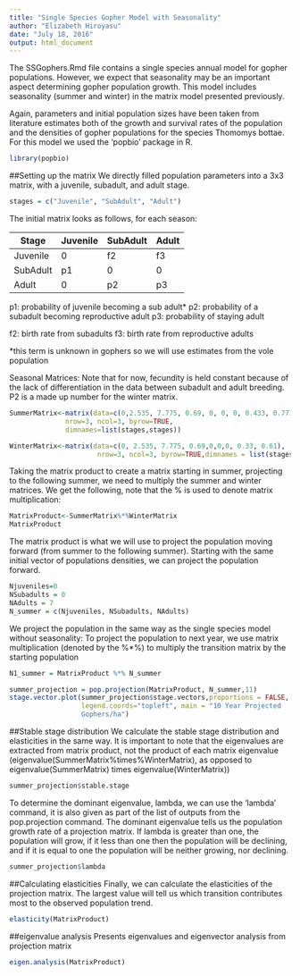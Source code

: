 ```yaml
---
title: "Single Species Gopher Model with Seasonality"
author: "Elizabeth Hiroyasu"
date: "July 18, 2016"
output: html_document
---
```

The SSGophers.Rmd file contains a single species annual model for gopher populations. However, we expect that seasonality may be an important aspect determining gopher population growth. This model includes seasonality (summer and winter) in the matrix model presented previously.

Again, parameters and initial population sizes have been taken from literature estimates both of the growth and survival rates of the population and the densities of gopher populations for the species Thomomys bottae. For this model we used the 'popbio' package in R.
```r
library(popbio)
```

##Setting up the matrix
We directly filled population parameters into a 3x3 matrix, with a juvenile, subadult, and adult stage. 

```r
stages = c("Juvenile", "SubAdult", "Adult")
```

The initial matrix looks as follows, for each season:

 Stage   | Juvenile | SubAdult | Adult
---------|----------|----------|-------            
Juvenile | 0        | f2       | f3 
SubAdult | p1       | 0        | 0
Adult    | 0        | p2       | p3 

p1: probability of juvenile becoming a sub adult*
p2: probability of a subadult becoming reproductive adult
p3: probability of staying adult

f2: birth rate from subadults
f3: birth rate from reproductive adults

*this term is unknown in gophers so we will use estimates from the vole population

Seasonal Matrices:
Note that for now, fecundity is held constant because of the lack of differentiation in the data between subadult and adult breeding. P2 is a made up number for the winter matrix.
```r
SummerMatrix<-matrix(data=c(0,2.535, 7.775, 0.69, 0, 0, 0, 0.433, 0.777),
              nrow=3, ncol=3, byrow=TRUE,
              dimnames=list(stages,stages))

WinterMatrix<-matrix(data=c(0, 2.535, 7.775, 0.69,0,0,0, 0.33, 0.61), 
                      nrow=3, ncol=3, byrow=TRUE,dimnames = list(stages, stages))
```

Taking the matrix product to create a matrix starting in summer, projecting to the following summer, we need to multiply the summer and winter matrices. We get the following, note that the % is used to denote matrix multiplication:
```r
MatrixProduct<-SummerMatrix%*%WinterMatrix
MatrixProduct
```

The matrix product is what we will use to project the population moving forward (from summer to the following summer). Starting with the same initial vector of populations densities, we can project the population forward.
```r
Njuveniles=0
NSubadults = 0
NAdults = 7
N_summer = c(Njuveniles, NSubadults, NAdults)
```

We project the population in the same way as the single species model without seasonality:
To project the population to next year, we use matrix multiplication (denoted by the %*%) to multiply the transition matrix by the starting population
```r
N1_summer = MatrixProduct %*% N_summer

summer_projection = pop.projection(MatrixProduct, N_summer,11)
stage.vector.plot(summer_projection$stage.vectors,proportions = FALSE, 
                  legend.coords="topleft", main = "10 Year Projected
                  Gophers/ha")

```

##Stable stage distribution
We calculate the stable stage distribution and elasticities in the same way. It is important to note that the eigenvalues are extracted from matrix product, not the product of each matrix eigenvalue (eigenvalue(SummerMatrix%times%WinterMatrix), as opposed to eigenvalue(SummerMatrix) times eigenvalue(WinterMatrix))
```r
summer_projection$stable.stage
```

To determine the dominant eigenvalue, lambda, we can use the 'lambda' command, it is also given as part of the list of outputs from the pop.projection command. The dominant eigenvalue tells us the population growth rate of a projection matrix. If lambda is greater than one, the population will grow, if it less than one then the population will be declining, and if it is equal to one the population will be neither growing, nor declining.
```r
summer_projection$lambda
```

##Calculating elasticities
Finally, we can calculate the elasticities of the projection matrix. The largest value will tell us which transition contributes most to the observed population trend.
```r
elasticity(MatrixProduct)
```

##eigenvalue analysis
Presents eigenvalues and eigenvector analysis from projection matrix
```r
eigen.analysis(MatrixProduct)
```
